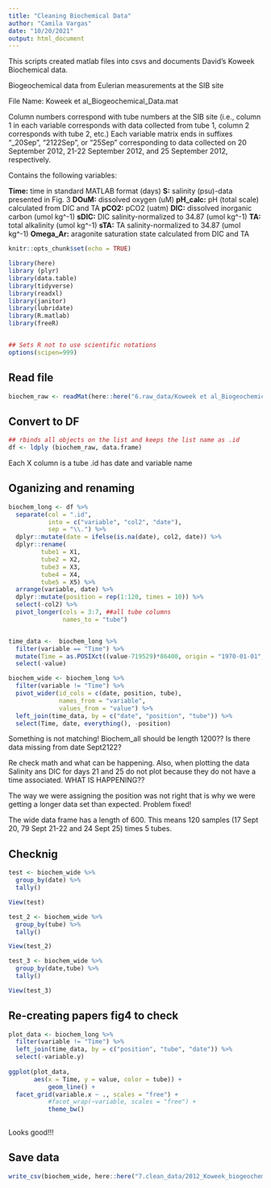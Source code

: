 ```yaml
---
title: "Cleaning Biochemical Data"
author: "Camila Vargas"
date: "10/20/2021"
output: html_document
---
```



This scripts created matlab files into csvs and documents David's Koweek Biochemical data.

Biogeochemical data from Eulerian measurements at the SIB site

File Name: Koweek et al_Biogeochemical_Data.mat

Column numbers correspond with tube numbers at the SIB site (i.e., column 1 in each variable corresponds with data collected from tube 1, column 2 corresponds with tube 2, etc.)
Each variable matrix ends in suffixes "_20Sep", "2122Sep", or "25Sep" corresponding to data collected on 20 September 2012, 21-22 September 2012, and 25 September 2012, respectively.

Contains the following variables:

**Time:** time in standard MATLAB format (days)
**S:** salinity (psu)-data presented in Fig. 3
**DOuM:** dissolved oxygen (uM)
**pH_calc:** pH (total scale) calculated from DIC and TA
**pCO2:** pCO2 (uatm)
**DIC:** dissolved inorganic carbon (umol kg^-1)
**sDIC:** DIC salinity-normalized to 34.87 (umol kg^-1)
**TA:** total alkalinity (umol kg^-1)
**sTA:** TA salinity-normalized to 34.87 (umol kg^-1)
**Omega_Ar:** aragonite saturation state calculated from DIC and TA


```r
knitr::opts_chunk$set(echo = TRUE)

library(here)
library (plyr)
library(data.table)
library(tidyverse)
library(readxl)
library(janitor)
library(lubridate)
library(R.matlab)
library(freeR)


## Sets R not to use scientific notations
options(scipen=999) 

```


## Read file
```r
biochem_raw <- readMat(here::here("6.raw_data/Koweek et al_Biogeochemical_Data.mat"))
```

## Convert to DF
```r
## rbinds all objects on the list and keeps the list name as .id
df <- ldply (biochem_raw, data.frame)

```
Each X column is a tube
.id has date and variable name

## Oganizing and renaming

```r
biochem_long <- df %>% 
  separate(col = ".id",
           into = c("variable", "col2", "date"),
           sep = "\\.") %>% 
  dplyr::mutate(date = ifelse(is.na(date), col2, date)) %>% 
  dplyr::rename(
         tube1 = X1,
         tube2 = X2,
         tube3 = X3,
         tube4 = X4,
         tube5 = X5) %>% 
  arrange(variable, date) %>% 
  dplyr::mutate(position = rep(1:120, times = 10)) %>% 
  select(-col2) %>% 
  pivot_longer(cols = 3:7, ##all tube columns
               names_to = "tube")


time_data <-  biochem_long %>% 
  filter(variable == "Time") %>% 
  mutate(Time = as.POSIXct((value-719529)*86400, origin = "1970-01-01", tz = "HAST")) %>%
  select(-value)

biochem_wide <- biochem_long %>% 
  filter(variable != "Time") %>% 
  pivot_wider(id_cols = c(date, position, tube),
              names_from = "variable",
              values_from = "value") %>% 
  left_join(time_data, by = c("date", "position", "tube")) %>% 
  select(Time, date, everything(), -position)

```

Something is not matching! Biochem_all should be length 1200?? Is there data missing from date Sept2122?

Re check math and what can be happening.
Also, when plotting the data Salinity ans DIC for days 21 and 25 do not plot because they do not have a time associated. 
WHAT IS HAPPENING??

The way we were assigning the position was not right that is why we were getting a longer data set than expected.
Problem fixed!

The wide data frame has a length of 600. This means 120 samples (17 Sept 20, 79 Sept 21-22 and 24 Sept 25) times 5 tubes.

## Checknig
```r
test <- biochem_wide %>% 
  group_by(date) %>% 
  tally()

View(test)

test_2 <- biochem_wide %>% 
  group_by(tube) %>% 
  tally()

View(test_2)

test_3 <- biochem_wide %>% 
  group_by(date,tube) %>% 
  tally()

View(test_3)

```



## Re-creating papers fig4 to check
```r


plot_data <- biochem_long %>%
  filter(variable != "Time") %>% 
  left_join(time_data, by = c("position", "tube", "date")) %>% 
  select(-variable.y)
  
ggplot(plot_data, 
       aes(x = Time, y = value, color = tube)) +
           geom_line() +
  facet_grid(variable.x ~ ., scales = "free") +
           #facet_wrap(~variable, scales = "free") +
           theme_bw()
  

```

Looks good!!!


## Save data
```r
write_csv(biochem_wide, here::here("7.clean_data/2012_Koweek_biogeochemical_data.csv"))
```


